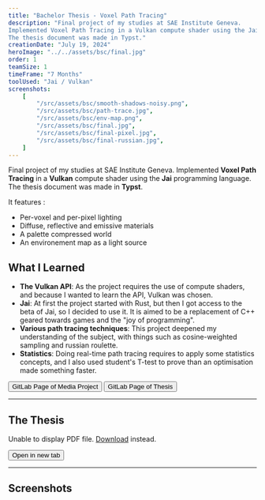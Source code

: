 ```yaml
---
title: "Bachelor Thesis - Voxel Path Tracing"
description: "Final project of my studies at SAE Institute Geneva.
Implemented Voxel Path Tracing in a Vulkan compute shader using the Jai programming language.
The thesis document was made in Typst."
creationDate: "July 19, 2024"
heroImage: "../../assets/bsc/final.jpg"
order: 1
teamSize: 1
timeFrame: "7 Months"
toolUsed: "Jai / Vulkan"
screenshots:
    [
    	"/src/assets/bsc/smooth-shadows-noisy.png",
        "/src/assets/bsc/path-trace.jpg",
        "/src/assets/bsc/env-map.png",
        "/src/assets/bsc/final.jpg",
        "/src/assets/bsc/final-pixel.jpg",
        "/src/assets/bsc/final-russian.jpg",
    ]
---
```



Final project of my studies at SAE Institute Geneva.
Implemented **Voxel Path Tracing** in a **Vulkan** compute shader using the **Jai** programming language.
The thesis document was made in **Typst**.

It features :

- Per-voxel and per-pixel lighting
- Diffuse, reflective and emissive materials
- A palette compressed world
- An environement map as a light source

## What I Learned

- **The Vulkan API**: As the project requires the use of compute shaders, and because I wanted to learn the API, Vulkan was chosen.
- **Jai**: At first the project started with Rust, but then I got access to the beta of Jai, so I decided to use it.
	It is aimed to be a replacement of C++ geared towards games and the "joy of programming".
- **Various path tracing techniques**: This project deepened my understanding of the subject, with things such as cosine-weighted sampling and russian roulette.
- **Statistics**: Doing real-time path tracing requires to apply some statistics concepts,
	and I also used student's T-test to prove than an optimisation made something faster.

<Button href="https://gitlab.com/Stowy/voxel-ray-tracer">GitLab Page of Media Project</Button>
<Button href="https://gitlab.com/Stowy/bachelor-thesis">GitLab Page of Thesis</Button>

---

## The Thesis

<object data="https://stowy.gitlab.io/bachelor-thesis/main.pdf" type="application/pdf" width="100%" style="aspect-ratio: 9/10; margin-bottom: 14px;">
	<p>Unable to display PDF file. <a href="https://stowy.gitlab.io/bachelor-thesis/main.pdf">Download</a> instead.</p>
</object>

<Button href="https://stowy.gitlab.io/bachelor-thesis/main.pdf">Open in new tab</Button>

---

## Screenshots


<ScreenshotList screenshots={frontmatter.screenshots} />
